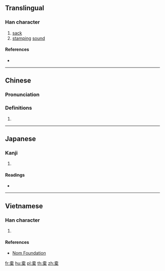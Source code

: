 ==Translingual==

===Han character===
{{Han char|rn=75|rad=木|as=10|sn=14|four=|canj=GBMD|ids=⿱⿱⿱士冖石木}}

# [[sack]]
# [[stamp]]ing [[sound]]

====References====
* {{Han ref|kx=0546.251|dkj=15347|hdz=10483.060|uh=69D6|ud=27094}}

----

==Chinese==
{{zh-forms}}

===Pronunciation===
{{zh-pron
|m=tuó
|c=tok3
|mc=
|oc=
|ma=
|cat=n
}}

===Definitions===
{{zh-hanzi}}

# {{rfdef|lang=zh}}

----

==Japanese==

===Kanji===
{{ja-kanji|grade=|rs=木10}}

# {{defn|lang=ja|sort=木10}}

====Readings====
* {{ja-readings|on=[[たく]] (taku)|kun=[[ふくろ]] (fukuro), [[ふいご]] (fuigo)}}

----

==Vietnamese==

===Han character===
{{vi-readings|rs=木10| hanviet = thác}}

# {{defn|lang=vi|sort=木10}}

====References====
*[http://nomfoundation.org/common/nom_details.php?codepoint=69d6 Nom Foundation]

[[fr:槖]]
[[hu:槖]]
[[pl:槖]]
[[th:槖]]
[[zh:槖]]